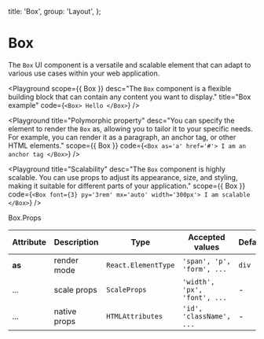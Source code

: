 
  title: 'Box',
  group: 'Layout',
};

# Box

The `Box` UI component is a versatile and scalable element that can adapt to various use cases within your web application.

<Playground
  scope={{ Box }}
  desc="The `Box` component is a flexible building block that can contain any content you want to display."
  title="Box example"
  code={`
<Box>
    Hello
</Box>
`}
/>

<Playground
  title="Polymorphic property"
  desc="You can specify the element to render the `Box` as, allowing you to tailor it to your specific needs. For example, you can render it as a paragraph, an anchor tag, or other HTML elements."
  scope={{ Box }}
  code={`
<Box as='a' href='#'>
    I am an anchor tag
</Box>
`}
/>

<Playground
  title="Scalability"
  desc="The `Box` component is highly scalable. You can use props to adjust its appearance, size, and styling, making it suitable for different parts of your application."
  scope={{ Box }}
  code={`
<Box font={3} py='3rem' mx='auto' width='300px'>
    I am scalable
</Box>
`}
/>

<Attributes edit="/app/components/box.mdx">
<Attributes.Title>Box.Props</Attributes.Title>

| Attribute | Description  | Type                | Accepted values              | Default |
| --------- | ------------ | ------------------- | ---------------------------- | ------- |
| **as**    | render mode  | `React.ElementType` | `'span', 'p', 'form', ...`   | `div`   |
| ...       | scale props  | `ScaleProps`        | `'width', 'px', 'font', ...` | -       |
| ...       | native props | `HTMLAttributes`    | `'id', 'className', ...`     | -       |

</Attributes>
